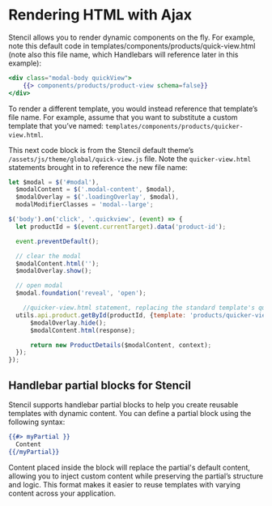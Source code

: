# Rendering HTML with Ajax

Stencil allows you to render dynamic components on the fly. For example, note this default code in <span class="fp">templates/components/products/quick-view.html</span> (note also this file name, which Handlebars will reference later in this example):


```handlebars filename="templates/components/products/quick-view.html" showLineNumbers copy
<div class="modal-body quickView">
    {{> components/products/product-view schema=false}}
</div>
```

To render a different template, you would instead reference that template’s file name. For example, assume that you want to substitute a custom template that you’ve named: `templates/components/products/quicker-view.html`.

This next code block is from the Stencil default theme’s `/assets/js/theme/global/quick-view.js` file. Note the `quicker-view.html` statements brought in to reference the new file name:


```js filename="/assets/js/theme/global/quick-view.js" showLineNumbers copy
let $modal = $('#modal'),
  $modalContent = $('.modal-content', $modal),
  $modalOverlay = $('.loadingOverlay', $modal),
  modalModifierClasses = 'modal--large';

$('body').on('click', '.quickview', (event) => {
  let productId = $(event.currentTarget).data('product-id');

  event.preventDefault();

  // clear the modal
  $modalContent.html('');
  $modalOverlay.show();

  // open modal
  $modal.foundation('reveal', 'open');

	//quicker-view.html statement, replacing the standard template's quick-view.html template
  utils.api.product.getById(productId, {template: 'products/quicker-view'}, function done(err, response) {
      $modalOverlay.hide();
      $modalContent.html(response);

      return new ProductDetails($modalContent, context);
  });
});
```

## Handlebar partial blocks for Stencil

Stencil supports handlebar partial blocks to help you create reusable templates with dynamic content. You can define a partial block using the following syntax:

```handlebars
{{#> myPartial }}
  Content
{{/myPartial}}
```
Content placed inside the block will replace the partial's default content, allowing you to inject custom content while preserving the partial’s structure and logic. This format makes it easier to reuse templates with varying content across your application.
